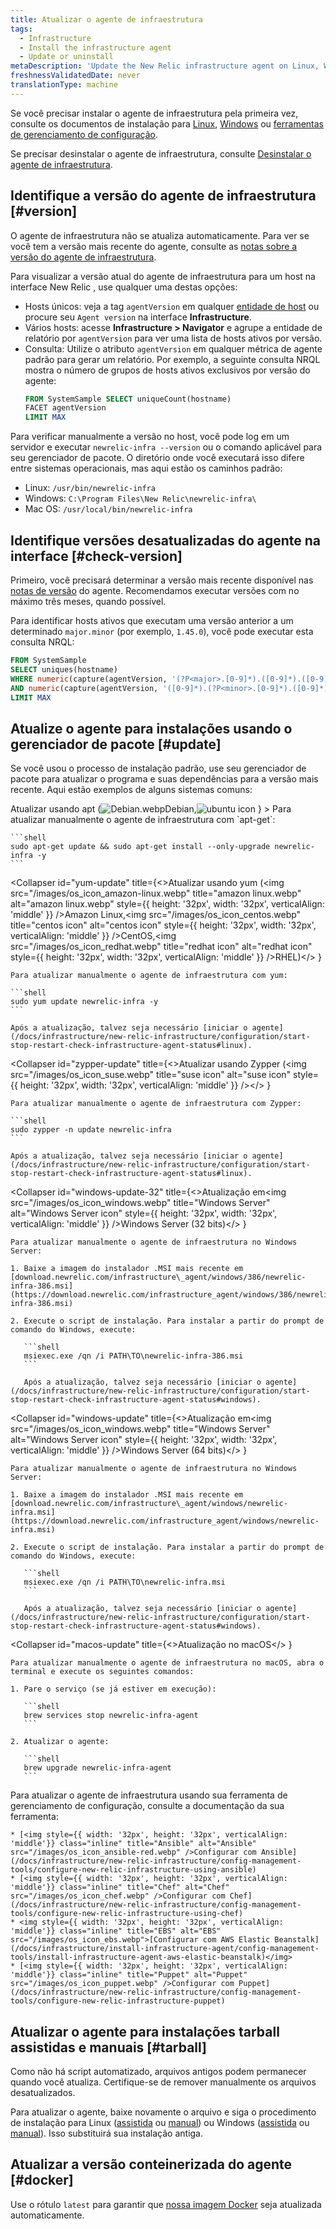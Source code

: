 ```yaml
---
title: Atualizar o agente de infraestrutura
tags:
  - Infrastructure
  - Install the infrastructure agent
  - Update or uninstall
metaDescription: 'Update the New Relic infrastructure agent on Linux, Windows, or macOS systems.'
freshnessValidatedDate: never
translationType: machine
---
```


Se você precisar instalar o agente de infraestrutura pela primeira vez, consulte os documentos de instalação para [Linux](/docs/infrastructure-install-amazon-linux-centos-debian-rhel-or-ubuntu), [Windows](/docs/infrastructure-install-windows-server) ou [ferramentas de gerenciamento de configuração](/docs/infrastructure/new-relic-infrastructure/config-management-tools).

Se precisar desinstalar o agente de infraestrutura, consulte [Desinstalar o agente de infraestrutura](/docs/agents/manage-apm-agents/installation/uninstall-agent).

## Identifique a versão do agente de infraestrutura [#version]

O agente de infraestrutura não se atualiza automaticamente. Para ver se você tem a versão mais recente do agente, consulte as [notas sobre a versão do agente de infraestrutura](/docs/release-notes/infrastructure-release-notes/infrastructure-agent-release-notes).

Para visualizar a versão atual do agente de infraestrutura para um host na interface New Relic , use qualquer uma destas opções:

* Hosts únicos: veja a tag `agentVersion` em qualquer [entidade de host](/docs/new-relic-solutions/new-relic-one/core-concepts/what-entity-new-relic/#find) ou procure seu `Agent version` na interface <DNT>**Infrastructure**</DNT>.
* Vários hosts: acesse <DNT>**Infrastructure &gt; Navigator**</DNT> e agrupe a entidade de relatório por `agentVersion` para ver uma lista de hosts ativos por versão.
* Consulta: Utilize o atributo `agentVersion` em qualquer métrica de agente padrão para gerar um relatório. Por exemplo, a seguinte consulta NRQL mostra o número de grupos de hosts ativos exclusivos por versão do agente:
  ```sql
  FROM SystemSample SELECT uniqueCount(hostname) 
  FACET agentVersion 
  LIMIT MAX
  ```

Para verificar manualmente a versão no host, você pode log em um servidor e executar `newrelic-infra --version` ou o comando aplicável para seu gerenciador de pacote. O diretório onde você executará isso difere entre sistemas operacionais, mas aqui estão os caminhos padrão:

* Linux: `/usr/bin/newrelic-infra`
* Windows: `C:\Program Files\New Relic\newrelic-infra\`
* Mac OS: `/usr/local/bin/newrelic-infra`

## Identifique versões desatualizadas do agente na interface [#check-version]

Primeiro, você precisará determinar a versão mais recente disponível nas [notas de versão](/docs/release-notes/infrastructure-release-notes/infrastructure-agent-release-notes) do agente. Recomendamos executar versões com no máximo três meses, quando possível.

Para identificar hosts ativos que executam uma versão anterior a um determinado `major.minor` (por exemplo, `1.45.0`), você pode executar esta consulta NRQL:

```sql
FROM SystemSample 
SELECT uniques(hostname) 
WHERE numeric(capture(agentVersion, '(?P<major>.[0-9]*).([0-9]*).([0-9]*)')) <= 1 
AND numeric(capture(agentVersion, '([0-9]*).(?P<minor>.[0-9]*).([0-9]*)')) <= 45
LIMIT MAX
```

## Atualize o agente para instalações usando o gerenciador de pacote [#update]

Se você usou o processo de instalação padrão, use seu gerenciador de pacote para atualizar o programa e suas dependências para a versão mais recente. Aqui estão exemplos de alguns sistemas comuns:

<CollapserGroup>
  <Collapser
    id="apt-update"
    title={<>Atualizar usando apt (<img src="/images/os_icon_debian.webp" title="Debian icon" alt="Debian.webp" style={{ height: '32px', width: '32px', verticalAlign: 'middle' }} />Debian,<img src="/images/os_icon_ubuntu.webp" title="ubuntu icon" alt="ubuntu icon" style={{ height: '32px', width: '32px', verticalAlign: 'middle' }} /></>
    }
  >
    Para atualizar manualmente o agente de infraestrutura com `apt-get`:

    ```shell
    sudo apt-get update && sudo apt-get install --only-upgrade newrelic-infra -y
    ```
  </Collapser>

  <Collapser
    id="yum-update"
    title={<>Atualizar usando yum (<img src="/images/os_icon_amazon-linux.webp" title="amazon linux.webp" alt="amazon linux.webp" style={{ height: '32px', width: '32px', verticalAlign: 'middle' }} />Amazon Linux,<img src="/images/os_icon_centos.webp" title="centos icon" alt="centos icon" style={{ height: '32px', width: '32px', verticalAlign: 'middle' }} />CentOS,<img src="/images/os_icon_redhat.webp" title="redhat icon" alt="redhat icon" style={{ height: '32px', width: '32px', verticalAlign: 'middle' }} />RHEL)</>
    }
  >
    Para atualizar manualmente o agente de infraestrutura com yum:

    ```shell
    sudo yum update newrelic-infra -y
    ```

    Após a atualização, talvez seja necessário [iniciar o agente](/docs/infrastructure/new-relic-infrastructure/configuration/start-stop-restart-check-infrastructure-agent-status#linux).
  </Collapser>

  <Collapser
    id="zypper-update"
    title={<>Atualizar usando Zypper (<img src="/images/os_icon_suse.webp" title="suse icon" alt="suse icon" style={{ height: '32px', width: '32px', verticalAlign: 'middle' }} /></>
    }
  >
    Para atualizar manualmente o agente de infraestrutura com Zypper:

    ```shell
    sudo zypper -n update newrelic-infra
    ```

    Após a atualização, talvez seja necessário [iniciar o agente](/docs/infrastructure/new-relic-infrastructure/configuration/start-stop-restart-check-infrastructure-agent-status#linux).
  </Collapser>

  <Collapser
    id="windows-update-32"
    title={<>Atualização em<img src="/images/os_icon_windows.webp" title="Windows Server" alt="Windows Server icon" style={{ height: '32px', width: '32px', verticalAlign: 'middle' }} />Windows Server (32 bits)</>
    }
  >
    Para atualizar manualmente o agente de infraestrutura no Windows Server:

    1. Baixe a imagem do instalador .MSI mais recente em [download.newrelic.com/infrastructure\_agent/windows/386/newrelic-infra-386.msi](https://download.newrelic.com/infrastructure_agent/windows/386/newrelic-infra-386.msi)

    2. Execute o script de instalação. Para instalar a partir do prompt de comando do Windows, execute:

       ```shell
       msiexec.exe /qn /i PATH\TO\newrelic-infra-386.msi
       ```

       Após a atualização, talvez seja necessário [iniciar o agente](/docs/infrastructure/new-relic-infrastructure/configuration/start-stop-restart-check-infrastructure-agent-status#windows).
  </Collapser>

  <Collapser
    id="windows-update"
    title={<>Atualização em<img src="/images/os_icon_windows.webp" title="Windows Server" alt="Windows Server icon" style={{ height: '32px', width: '32px', verticalAlign: 'middle' }} />Windows Server (64 bits)</>
    }
  >
    Para atualizar manualmente o agente de infraestrutura no Windows Server:

    1. Baixe a imagem do instalador .MSI mais recente em [download.newrelic.com/infrastructure\_agent/windows/newrelic-infra.msi](https://download.newrelic.com/infrastructure_agent/windows/newrelic-infra.msi)

    2. Execute o script de instalação. Para instalar a partir do prompt de comando do Windows, execute:

       ```shell
       msiexec.exe /qn /i PATH\TO\newrelic-infra.msi
       ```

       Após a atualização, talvez seja necessário [iniciar o agente](/docs/infrastructure/new-relic-infrastructure/configuration/start-stop-restart-check-infrastructure-agent-status#windows).
  </Collapser>

  <Collapser
    id="macos-update"
    title={<>Atualização no macOS</>
    }
  >
    Para atualizar manualmente o agente de infraestrutura no macOS, abra o terminal e execute os seguintes comandos:

    1. Pare o serviço (se já estiver em execução):

       ```shell
       brew services stop newrelic-infra-agent
       ```

    2. Atualizar o agente:

       ```shell
       brew upgrade newrelic-infra-agent
       ```
  </Collapser>

  <Collapser id="config-mgmt-update" title="Atualizar com ferramentas de gerenciamento de configuração">
    Para atualizar o agente de infraestrutura usando sua ferramenta de gerenciamento de configuração, consulte a documentação da sua ferramenta:

    * [<img style={{ width: '32px', height: '32px', verticalAlign: 'middle'}} class="inline" title="Ansible" alt="Ansible" src="/images/os_icon_ansible-red.webp" />Configurar com Ansible](/docs/infrastructure/new-relic-infrastructure/config-management-tools/configure-new-relic-infrastructure-using-ansible)
    * [<img style={{ width: '32px', height: '32px', verticalAlign: 'middle'}} class="inline" title="Chef" alt="Chef" src="/images/os_icon_chef.webp" />Configurar com Chef](/docs/infrastructure/new-relic-infrastructure/config-management-tools/configure-new-relic-infrastructure-using-chef)
    * <img style={{ width: '32px', height: '32px', verticalAlign: 'middle'}} class="inline" title="EBS" alt="EBS" src="/images/os_icon_ebs.webp">[Configurar com AWS Elastic Beanstalk](/docs/infrastructure/install-infrastructure-agent/config-management-tools/install-infrastructure-agent-aws-elastic-beanstalk)</img>
    * [<img style={{ width: '32px', height: '32px', verticalAlign: 'middle'}} class="inline" title="Puppet" alt="Puppet" src="/images/os_icon_puppet.webp" />Configurar com Puppet](/docs/infrastructure/new-relic-infrastructure/config-management-tools/configure-new-relic-infrastructure-puppet)
  </Collapser>
</CollapserGroup>

## Atualizar o agente para instalações tarball assistidas e manuais [#tarball]

<Callout variant="important">
  Como não há script automatizado, arquivos antigos podem permanecer quando você atualiza. Certifique-se de remover manualmente os arquivos desatualizados.
</Callout>

Para atualizar o agente, baixe novamente o arquivo e siga o procedimento de instalação para Linux ([assistida](/docs/infrastructure/install-configure-infrastructure/linux-installation/assisted-install-infrastructure-linux) ou [manual](/docs/infrastructure/install-configure-infrastructure/linux-installation/manual-install-infrastructure-linux)) ou Windows ([assistida](/docs/infrastructure/install-configure-infrastructure/windows-installation/assisted-install-infrastructure-windows) ou [manual](/docs/infrastructure/install-configure-infrastructure/windows-installation/manual-install-infrastructure-windows)). Isso substituirá sua instalação antiga.

## Atualizar a versão conteinerizada do agente [#docker]

Use o rótulo `latest` para garantir que [nossa imagem Docker](/docs/infrastructure/install-infrastructure-agent/linux-installation/docker-container-infrastructure-monitoring) seja atualizada automaticamente.
